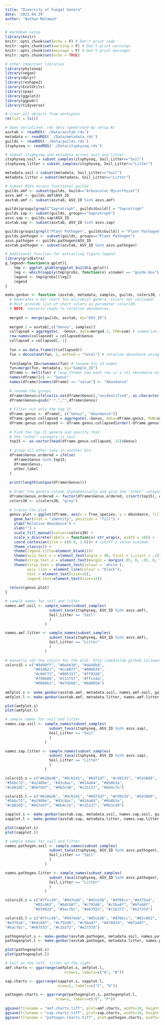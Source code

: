 ```yaml
---
title: "Diversity of Fungal Genera"
date: '2022.04.29'
author: 'Nathan Malamud'
---
```


```r

# markdown setup
library(knitr)
knitr::opts_chunk$set(echo = F) # Don't print code
knitr::opts_chunk$set(warning = F) # Don't print warnings
knitr::opts_chunk$set(message = F) # Don't print messages
knitr::opts_chunk$set(echo = TRUE)

# other important libraries
library(phyloseq)
library(vegan)
library(dplyr)
library(reshape2)
library(EcolUtils)
library(spaa)
library(ggplot2)
library(ggpubr)
library(tidyverse)

# clear all objects from workspace
rm(list = ls())

# Open serialized .rds data (generated by setup.R)
asvtab <- readRDS('./Data/asvtab.rds')
metadata <- readRDS('./Data/metadata.rds')
guilds <- readRDS('./Data/guilds.rds')
itsphyseq <- readRDS('./Data/itsphyseq.rds')

# Subset itsphyseq and metadata across soil and litter
itsphyseq.soil = subset_samples(itsphyseq, Soil_Litter=="Soil")
itsphyseq.litter = subset_samples(itsphyseq, Soil_Litter=="Litter")

metadata.soil = subset(metadata, Soil_Litter=="Soil")
metadata.litter = subset(metadata, Soil_Litter=="Litter")

# Subset ASVs across functional guilds
guilds.amf <- subset(guilds, Guild=="Arbuscular Mycorrhizal")
asvs.amf <- guilds.amf$ASV_ID
asvtab.amf <- subset(asvtab, ASV_ID %in% asvs.amf)

guilds$groups[grepl("Saprotroph", guilds$Guild)] = "Saprotroph"
guilds.sap <- subset(guilds, groups=="Saprotroph")
asvs.sap <- guilds.sap$ASV_ID
asvtab.sap <- subset(asvtab, ASV_ID %in% asvs.sap)

guilds$groups[grepl("Plant Pathogen", guilds$Guild)] = "Plant Pathogen"
guilds.pathogen <- subset(guilds, groups=="Plant Pathogen")
asvs.pathogen <- guilds.pathogen$ASV_ID
asvtab.pathogen <- subset(asvtab, ASV_ID %in% asvs.pathogen)

# Additional function for extracting figure legend
library(gridExtra)
g_legend<-function(a.gplot){
    tmp <- ggplot_gtable(ggplot_build(a.gplot))
    leg <- which(sapply(tmp$grobs, function(x) x$name) == "guide-box")
    legend <- tmp$grobs[[leg]]
    legend
}
```

```r

make.genbar <- function (asvtab, metadata, samples, guilds, colors30, other.label="other") {
  # Generates a bar chart for microbial genera. Colors not included!
  # Must provide list of chart colors as parameter colors30.
  # NOTE: converts reads to relative abundances.
  
  merged <- merge(guilds, asvtab, by="ASV_ID")
  
  merged.2 = asvtab[,c("Genus", samples)]
  collapsed = aggregate(. ~Genus, data=merged.2, FUN=sum) # summarize the data for plotting
  row.names(collapsed) = collapsed$Genus
  collapsed = collapsed[,-1]
  
  fun = as.data.frame(t(collapsed)) 
  fun = decostand(fun, 1, method = "total") # relative abundance using decostand.
  
  fun$Sample_ID=rownames(fun) # rename otu id names
  fun=merge(fun, metadata, by="Sample_ID")
  dframe <- melt(fun) # long format now each row is a rel abundance with its metadata
  names(dframe)[4] <- "Genus"
  names(dframe)[names(dframe) == "value"] <- "Abundance"
  
  # rename the groups
  dframe$Genus=ifelse(is.na(dframe$Genus),"unidentified", as.character(dframe$Genus))
  dframe$Genus=gsub(".*_","",dframe$Genus)
  
  # Filter out only the top 15 
  dframe.genus <- dframe[, c("Genus", "Abundance")]
  dframe.genus.collapsed = aggregate(.~Genus, data=dframe.genus, FUN=sum)
  dframe.genus.collapsed <- dframe.genus.collapsed[order(-dframe.genus.collapsed$Abundance),]
  
  # Find the top 15 genera and specify that
  # the "other" category is last
  top15 <- as.vector(head(dframe.genus.collapsed, 15)$Genus)
  
  # group all other taxa in another bin
  dframe$Genus.ordered = ifelse(
    dframe$Genus %in% top15,
    dframe$Genus,
    other.label
  )
  
  print(length(unique(dframe$Genus)))
  
  # Order the genera column alphabetically and give the "other" category a color
  dframe$Genus.ordered <- factor(dframe$Genus.ordered, c(sort(top15), other.label))
  colors30 <- c(colors30, "grey")
  
  # Create the plot
  genus.plot = ggplot(dframe, aes(x = Tree_species, y = Abundance, fill = Genus.ordered)) + 
    geom_bar(stat = "identity", position = "fill") + 
    ylab("Relative Abundance") +
    xlab("") +
    scale_fill_manual(values=colors30) +
    scale_x_discrete(labels = function(x) str_wrap(x, width = 10)) +
    coord_cartesian(ylim = c(0.0, 1.0))+ # cutoff y value minimum
    theme_classic() +
    theme(legend.title=element_blank())+
    theme(axis.text.x = element_text(angle = 90, hjust = 1,vjust = .1))+
    theme(strip.text.x = element_text(margin = margin(.05, 0, .05, 0, "cm")))+
    theme(strip.text = element_text(colour = 'white'),
          axis.line = element_line(colour = "black"),
          text = element_text(size=18),
          legend.text=element_text(size=14))
  
  return(genus.plot)
}

```

```r

# sample names for soil and litter
names.amf.soil <- sample_names(subset_samples(
                    subset_taxa(itsphyseq, ASV_ID %in% asvs.amf),
                    Soil_Litter == "Soil"
                    )
                  )

names.amf.litter <- sample_names(subset_samples(
                    subset_taxa(itsphyseq, ASV_ID %in% asvs.amf),
                    Soil_Litter == "Litter"
                    )
                  )
  
# manually set the colors for the plot. http://medialab.github.io/iwanthue/
colors15 = c("#8499ff", "#6eb638", "#ab48b8",
             "#018621", "#cc88ff", "#008839",
             "#c60f72", "#005317", "#ff92d8",
             "#798600", "#131f5f", "#ffce4a",
             "#0060b1", "#e7d566", "#680058")
  
amfplot.s <- make.genbar(asvtab.amf, metadata.soil, names.amf.soil, guilds.amf, colors15)
amfplot.l <- make.genbar(asvtab.amf, metadata.litter, names.amf.litter, guilds.amf, colors15)

plot(amfplot.s)
plot(amfplot.l)
```

```r

# sample names for soil and litter
names.sap.soil <- sample_names(subset_samples(
                    subset_taxa(itsphyseq, ASV_ID %in% asvs.sap),
                    Soil_Litter == "Soil"
                    )
                  )

names.sap.litter <- sample_names(subset_samples(
                    subset_taxa(itsphyseq, ASV_ID %in% asvs.sap),
                    Soil_Litter == "Litter"
                    )
                  )

colors15.s = c("#628ed6", "#9cb241", "#6971d7", "#c99135", "#543889",
"#5bbc72", "#a2408e", "#43c8ac", "#d14a64", "#6b8b3a",
"#c881d5", "#b67d47", "#9b3c40", "#c25137", "#bb4c7e") 

colors15.l = c("#628ed6", "#9cb241", "#6971d7", "#c99135", "#543889",
"#5bbc72", "#a2408e", "#43c8ac", "#d14a64", "#6b8b3a",
"#c881d5", "#b67d47", "#bb4c7e", "#c25137", "#9b3c40") 

sapplot.s <- make.genbar(asvtab.sap, metadata.soil, names.sap.soil, guilds.sap, colors15.s, "Other decomposers")
sapplot.l <- make.genbar(asvtab.sap, metadata.litter, names.sap.litter, guilds.sap, colors15.l, "Other decomposers")

plot(sapplot.s)
plot(sapplot.l)
```

```r

# sample names for soil and litter
names.pathogen.soil <- sample_names(subset_samples(
                    subset_taxa(itsphyseq, ASV_ID %in% asvs.pathogen),
                    Soil_Litter == "Soil"
                    )
                  )

names.pathogen.litter <- sample_names(subset_samples(
                    subset_taxa(itsphyseq, ASV_ID %in% asvs.pathogen),
                    Soil_Litter == "Litter"
                    )
                  )

colors15.s = c("#7fcc49", "#947eeb", "#d5cb36", "#df6bcc","#e375a4",
             "#82c862", "#6dcb87", "#c792d6", "#c5ba4f", "#6fa4df",
             "#d7892d", "#5acfbc", "#e67553", "#c1b372", "#e2737d")

colors15.l = c("#7fcc49", "#947eeb", "#d5cb36", "#df6bcc", "#82c862",
"#e375a4", "#6dcb87", "#c792d6", "#c5ba4f", "#d7892d", "#6fa4df",
"#5acfbc", "#e67553", "#c1b372", "#e2737d")

pathogenplot.s <- make.genbar(asvtab.pathogen, metadata.soil, names.pathogen.soil, guilds.pathogen, colors15.s, "Other pathogens")
pathogenplot.l <- make.genbar(asvtab.pathogen, metadata.litter, names.pathogen.litter, guilds.pathogen, colors15.l, "Other pathogens")

plot(pathogenplot.s)
plot(pathogenplot.l)
```

```r

# Soil on the left, litter on the right
amf.charts <- ggarrange(amfplot.s, amfplot.l,
                           nrow=1, labels=c("A", "B"))

sap.charts <- ggarrange(sapplot.s, sapplot.l,
                        nrow=1, labels=c("C", "D"))

pathogen.charts <- ggarrange(pathogenplot.s, pathogenplot.l,
                       nrow=1, labels=c("E", "F"))
                      
ggsave(filename = "amf.charts.tiff", plot=amf.charts, width=10, height = 5, units="in", dpi=300, compression="lzw")
ggsave(filename = "sap.charts.tiff", plot=sap.charts, width=10, height = 5, units="in", dpi=300, compression="lzw")
ggsave(filename = "pathogen.charts.tiff", plot=pathogen.charts, width=10, height = 5, units="in", dpi=300, compression="lzw")
```
